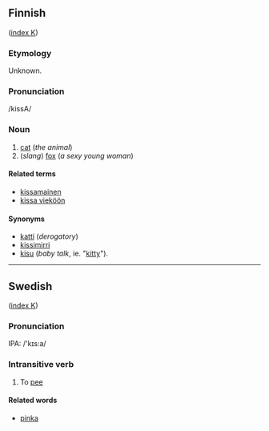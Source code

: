 ==Finnish==
([[Wiktionary:Finnish_index_k|index K]])

===Etymology===
Unknown.

===Pronunciation===
/kissΑ/

===Noun===
#[[cat]] (''the animal'')
#(''slang'') [[fox]] (''a sexy young woman'')

====Related terms====
*[[kissamainen]]
*[[kissa vieköön]]

====Synonyms====
*[[katti]] (''derogatory'')
*[[kissimirri]]
*[[kisu]] (''baby talk'', ie. "[[kitty]]").

-------------------------------------------------------------------

== Swedish ==
([[Wiktionary:Swedish_index_k|index K]])

=== Pronunciation ===
IPA: /'kɪs:a/

=== Intransitive verb ===
#To [[pee]]

==== Related words ====
*[[pinka]]